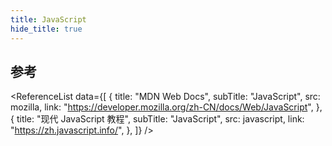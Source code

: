 ```yaml
---
title: JavaScript
hide_title: true
---
```



<FeatureIcon src={javascript} title="JavaScript" />
<LinkList
  data={[
    {
      title: "运算符",
      link: "/docs/javascript/operators",
      src: javascript,
    },
    {
      title: "值类型",
      link: "/docs/javascript/value-types",
      src: javascript,
    },
    {
      title: "引用类型",
      link: "/docs/javascript/reference-types",
      src: javascript,
    },
    {
      title: "解决方案",
      link: "/docs/javascript/solutions",
      src: javascript,
    },
  ]}
/>

## 参考

<ReferenceList
  data={[
    {
      title: "MDN Web Docs",
      subTitle: "JavaScript",
      src: mozilla,
      link: "https://developer.mozilla.org/zh-CN/docs/Web/JavaScript",
    },
    {
      title: "现代 JavaScript 教程",
      subTitle: "JavaScript",
      src: javascript,
      link: "https://zh.javascript.info/",
    },
  ]}
/>
